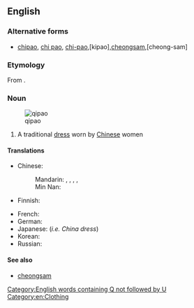 ==English==
{{wikipedia}}

===Alternative forms===
* [[chipao]], [[chi pao]], [[chi-pao]],[kipao],[http://www.elegente.com/ cheongsam],[cheong-sam]

===Etymology===
From {{etyl|cmn}} {{term|旗袍|sc=Hani|tr=qípáo|lang=cmn}}.

===Noun===
{{en-noun}}
[[Image:Qipao1.jpg|thumb|qipao]]

# A traditional [[dress]] worn by [[Chinese]] women

====Translations====
{{trans-top|a traditional dress worn by Chinese women}}
* Chinese:
*: Mandarin: {{t-|cmn|旗袍|tr=qípáo|sc=Hani}},  {{t-|cmn|旗袍兒|sc=Hani}},  {{t-|cmn|旗袍儿|tr=qípáor|sc=Hani}}, {{t-|cmn|長衫|sc=Hani}}, {{t-|cmn|长衫|tr=chángshān|sc=Hani}}
*: Min Nan: {{t-|nan|旗袍|tr=kî-phâu|sc=Hans}}
* Finnish: {{t-|fi|qipao}}
{{trans-mid}}
* French: {{t-|fr|qipao|f}}
* German: {{t-|de|Qipao|n}}
* Japanese: {{t-|ja|チャイナドレス|tr=chainadoresu}} (''i.e. China dress'')
* Korean: {{t-|ko|치파오|tr=chipao|sc=Hang}}
* Russian: {{t+|ru|ципао|n|tr=cipáo}}
{{trans-bottom}}

====See also====
* [[cheongsam]]

[[Category:English words containing Q not followed by U]]
[[Category:en:Clothing]]